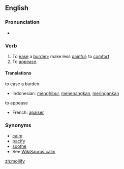 ==English==

===Pronunciation===
*{{audio|en-us-mollify.ogg|Audio (US)}}

===Verb===
{{en-verb|mollify|mollifies|mollified|mollifying}}

# To [[ease]] a [[burden]]; make less [[painful]]; to [[comfort]]
# To [[appease]].

====Translations====
;to ease a burden
{{top}}
*Indonesian: [[hibur|menghibur]], [[tenang|menenangkan]], [[ringan|meringankan]]
{{mid}}
{{bottom}}

;to appease
{{top}}
*French: [[apaiser]]
{{mid}}
{{bottom}}

=== Synonyms ===
*[[calm]]
*[[pacify]]
*[[soothe]]
*See [[WikiSaurus:calm]]

[[zh:mollify]]